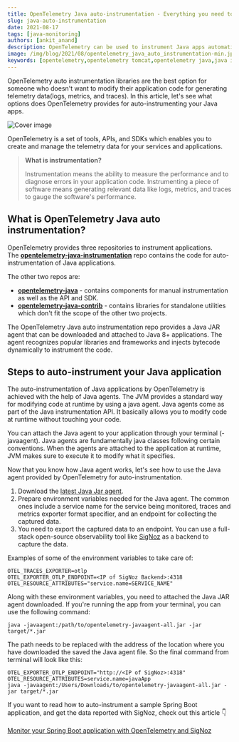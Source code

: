 ```yaml
---
title: OpenTelemetry Java auto-instrumentation - Everything you need to know
slug: java-auto-instrumentation
date: 2021-08-17
tags: [java-monitoring]
authors: [ankit_anand]
description: OpenTelemetry can be used to instrument Java apps automatically through a Java JAR agent. The agent recognizes popular libraries and frameworks and injects bytecode dynamically to instrument the code...
image: /img/blog/2021/08/opentelemetry_java_auto_instrumentation-min.jpeg
keywords: [opentelemetry,opentelemetry tomcat,opentelemetry java,java instrumentation,java auto-instrumentation,signoz]
---
```

OpenTelemetry auto instrumentation libraries are the best option for someone who doesn't want to modify their application code for generating telemetry data(logs, metrics, and traces). In this article, let's see what options does OpenTelemetry provides for auto-instrumenting your Java apps.


![Cover image](/img/blog/2021/08/opentelemetry_java_auto_instrumentation-min.webp)

OpenTelemetry is a set of tools, APIs, and SDKs which enables you to create and manage the telemetry data for your services and applications.

> **What is instrumentation?**
>
> Instrumentation means the ability to measure the performance and to diagnose errors in your application code. Instrumenting a piece of software means generating relevant data like logs, metrics, and traces to gauge the software's performance.

## What is OpenTelemetry Java auto instrumentation?

OpenTelemetry provides three repositories to instrument applications. The <a href = "https://github.com/open-telemetry/opentelemetry-java-instrumentation" rel="noopener noreferrer nofollow" target="_blank" ><b>opentelemetry-java-instrumentation</b></a> repo contains the code for auto-instrumentation of Java applications.

The other two repos are:

- <a href = "https://github.com/open-telemetry/opentelemetry-java" rel="noopener noreferrer nofollow" target="_blank" ><b>opentelemetry-java</b></a> - contains components for manual instrumentation as well as the API and SDK.
- <a href = "https://github.com/open-telemetry/opentelemetry-java-contrib" rel="noopener noreferrer nofollow" target="_blank" ><b>opentelemetry-java-contrib</b></a> - contains libraries for standalone utilities which don't fit the scope of the other two projects.

The OpenTelemetry Java auto instrumentation repo provides a Java JAR agent that can be downloaded and attached to Java 8+ applications. The agent recognizes popular libraries and frameworks and injects bytecode dynamically to instrument the code.

## Steps to auto-instrument your Java application

The auto-instrumentation of Java applications by OpenTelemetry is achieved with the help of Java agents. The JVM provides a standard way for modifying code at runtime by using a java agent. Java agents come as part of the Java instrumentation API. It basically allows you to modify code at runtime without touching your code.

You can attach the Java agent to your application through your terminal (-javaagent). Java agents are fundamentally java classes following certain conventions. When the agents are attached to the application at runtime, JVM makes sure to execute it to modify what it specifies.

Now that you know how Java agent works, let's see how to use the Java agent provided by OpenTelemetry for auto-instrumentation.

1. Download the [latest Java Jar agent](https://github.com/open-telemetry/opentelemetry-java-instrumentation/releases/latest/download/opentelemetry-javaagent.jar).
2. Prepare environment variables needed for the Java agent. The common ones include a service name for the service being monitored, traces and metrics exporter format specifier, and an endpoint for collecting the captured data.
3. You need to export the captured data to an endpoint. You can use a full-stack open-source observability tool like [SigNoz](https://signoz.io/) as a backend to capture the data.

Examples of some of the environment variables to take care of:

```
OTEL_TRACES_EXPORTER=otlp
OTEL_EXPORTER_OTLP_ENDPOINT=<IP of SigNoz Backend>:4318
OTEL_RESOURCE_ATTRIBUTES="service.name=SERVICE_NAME"
```

Along with these environment variables, you need to attached the Java JAR agent downloaded. If you're running the app from your terminal, you can use the following command:

```
java -javaagent:/path/to/opentelemetry-javaagent-all.jar -jar target/*.jar
```

The path needs to be replaced with the address of the location where you have downloaded the saved the Java agent file. So the final command from terminal will look like this:

```
OTEL_EXPORTER_OTLP_ENDPOINT="http://<IP of SigNoz>:4318"
OTEL_RESOURCE_ATTRIBUTES=service.name=javaApp
java -javaagent:/Users/Downloads/to/opentelemetry-javaagent-all.jar -jar target/*.jar
```

If you want to read how to auto-instrument a sample Spring Boot application, and get the data reported with SigNoz, check out this article 👇 <br></br>
[Monitor your Spring Boot application with OpenTelemetry and SigNoz](https://signoz.io/blog/opentelemetry-spring-boot/)
